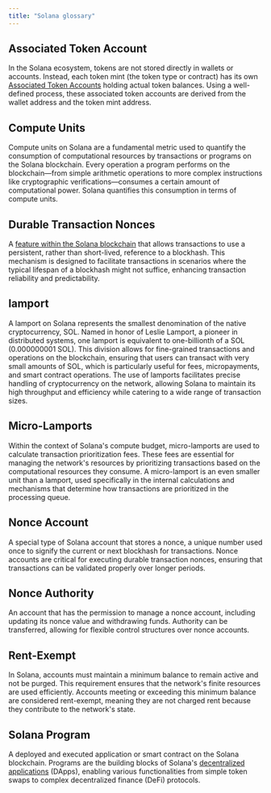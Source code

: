 ```yaml
---
title: "Solana glossary"
---
```


## Associated Token Account

In the Solana ecosystem, tokens are not stored directly in wallets or accounts. Instead, each token mint (the token type or contract) has its own [Associated Token Accounts](https://spl.solana.com/associated-token-account) holding actual token balances. Using a well-defined process, these associated token accounts are derived from the wallet address and the token mint address.

## Compute Units

Compute units on Solana are a fundamental metric used to quantify the consumption of computational resources by transactions or programs on the Solana blockchain. Every operation a program performs on the blockchain—from simple arithmetic operations to more complex instructions like cryptographic verifications—consumes a certain amount of computational power. Solana quantifies this consumption in terms of compute units.

## Durable Transaction Nonces

A [feature within the Solana blockchain](https://docs.solanalabs.com/cli/examples/durable-nonce) that allows transactions to use a persistent, rather than short-lived, reference to a blockhash. This mechanism is designed to facilitate transactions in scenarios where the typical lifespan of a blockhash might not suffice, enhancing transaction reliability and predictability.

## lamport

A lamport on Solana represents the smallest denomination of the native cryptocurrency, SOL. Named in honor of Leslie Lamport, a pioneer in distributed systems, one lamport is equivalent to one-billionth of a SOL (0.000000001 SOL). This division allows for fine-grained transactions and operations on the blockchain, ensuring that users can transact with very small amounts of SOL, which is particularly useful for fees, micropayments, and smart contract operations. The use of lamports facilitates precise handling of cryptocurrency on the network, allowing Solana to maintain its high throughput and efficiency while catering to a wide range of transaction sizes.

## Micro-Lamports

Within the context of Solana's compute budget, micro-lamports are used to calculate transaction prioritization fees. These fees are essential for managing the network's resources by prioritizing transactions based on the computational resources they consume. A micro-lamport is an even smaller unit than a lamport, used specifically in the internal calculations and mechanisms that determine how transactions are prioritized in the processing queue.

## Nonce Account

A special type of Solana account that stores a nonce, a unique number used once to signify the current or next blockhash for transactions. Nonce accounts are critical for executing durable transaction nonces, ensuring that transactions can be validated properly over longer periods.

## Nonce Authority

An account that has the permission to manage a nonce account, including updating its nonce value and withdrawing funds. Authority can be transferred, allowing for flexible control structures over nonce accounts.

## Rent-Exempt

In Solana, accounts must maintain a minimum balance to remain active and not be purged. This requirement ensures that the network's finite resources are used efficiently. Accounts meeting or exceeding this minimum balance are considered rent-exempt, meaning they are not charged rent because they contribute to the network's state.

## Solana Program

A deployed and executed application or smart contract on the Solana blockchain. Programs are the building blocks of Solana's [decentralized applications](/docs/web3-language-and-acronyms#decentralized-application-dapp) (DApps), enabling various functionalities from simple token swaps to complex decentralized finance (DeFi) protocols.

